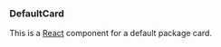 

<Meta title="DefaultCard" component={DefaultCard} />


### DefaultCard

This is a [React](https://reactjs.org/) component for a default package card.

<ArgsTable of={DefaultCard} />

<Canvas>
  <Story name="Default">
    <Row>
      <DefaultCard
        data={{
          package: {
            charms: [
              {
                display_name: "Traefik Ingress",
                name: "traefik-k8s",
              },
              {
                display_name: "MicroK8s",
                name: "microk8s",
              },
              {
                display_name: "Kafka",
                name: "kafka",
              },
              {
                display_name: "PostgreSQL",
                name: "postgresql",
              },
              {
                display_name: "Prometheus",
                name: "prometheus-k8s",
              },
              {
                display_name: "Landscape Server",
                name: "landscape-server",
              },
              {
                display_name: "Grafana",
                name: "grafana-k8s",
              },
              {
                display_name: "LXD",
                name: "lxd",
              },
            ],
            description:
              "Privacy-oriented voice, video, chat, and conference platform and SIP phone",
            display_name: "Jami",
            icon_url:
              "https://dashboard.snapcraft.io/site_media/appmedia/2020/11/jami-512.png",
            name: "jami",
            platforms: ["vm", "kubernetes"],
          },
          publisher: {
            display_name: "Savoir-faire Linux",
            name: "sfljami",
            validation: "star",
          },
          ratings: {
            value: 4,
            count: 50,
          },
        }}
      />
    </Row>
  </Story>
</Canvas>
